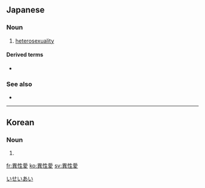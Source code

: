 ==Japanese==
{{ja-kanjitab|い|せい|あい|yomi=on}}
{{wikipedia|lang=ja}}

===Noun===
{{ja-noun|いせいあい}}

# [[heterosexuality]]

====Derived terms====
* {{ja-r|異性愛者|いせいあいしゃ}}

===See also===
* {{list:sexual orientations/ja/Jpan}}

[[Category:ja:Sexual orientations|いせいあい]]

----

==Korean==
{{ko-hanjatab|異|性|愛}}

===Noun===
{{ko-noun|rv=iseongae|hangeul=이성애}}

# {{hanja form of|이성애|heterosexuality}}

[[fr:異性愛]]
[[ko:異性愛]]
[[sv:異性愛]]